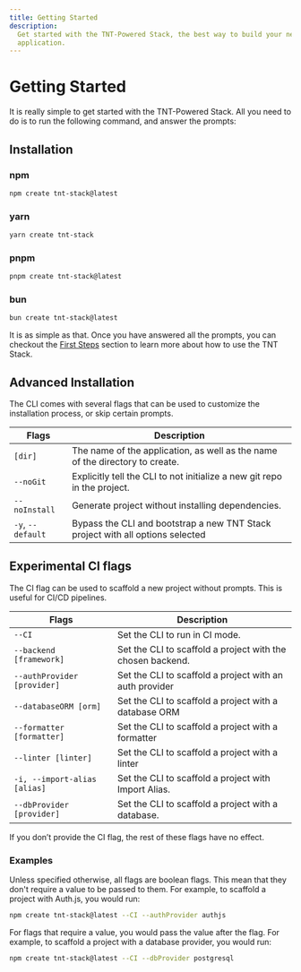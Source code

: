 ```yaml
---
title: Getting Started
description:
  Get started with the TNT-Powered Stack, the best way to build your next web
  application.
---
```



# Getting Started

It is really simple to get started with the TNT-Powered Stack. All you need to
do is to run the following command, and answer the prompts:

## Installation

### npm

```bash copy
npm create tnt-stack@latest
```

### yarn

```bash copy
yarn create tnt-stack
```

### pnpm

```bash copy
pnpm create tnt-stack@latest
```

### bun

```bash copy
bun create tnt-stack@latest
```

It is as simple as that. Once you have answered all the prompts, you can
checkout the [First Steps](/first-steps) section to learn more about how to use
the TNT Stack.

## Advanced Installation

The CLI comes with several flags that can be used to customize the installation
process, or skip certain prompts.

| Flags             | Description                                                                    |
| ----------------- | ------------------------------------------------------------------------------ |
| `[dir]`           | The name of the application, as well as the name of the directory to create.   |
| `--noGit`         | Explicitly tell the CLI to not initialize a new git repo in the project.       |
| `--noInstall`     | Generate project without installing dependencies.                              |
| `-y`, `--default` | Bypass the CLI and bootstrap a new TNT Stack project with all options selected |

## Experimental CI flags

The CI flag can be used to scaffold a new project without prompts. This is
useful for CI/CD pipelines.

| Flags                        | Description                                                |
| ---------------------------- | ---------------------------------------------------------- |
| `--CI`                       | Set the CLI to run in CI mode.                             |
| `--backend [framework]`      | Set the CLI to scaffold a project with the chosen backend. |
| `--authProvider [provider]`  | Set the CLI to scaffold a project with an auth provider    |
| `--databaseORM [orm]`        | Set the CLI to scaffold a project with a database ORM      |
| `--formatter [formatter]`    | Set the CLI to scaffold a project with a formatter         |
| `--linter [linter]`          | Set the CLI to scaffold a project with a linter            |
| `-i, --import-alias [alias]` | Set the CLI to scaffold a project with Import Alias.       |
| `--dbProvider [provider]`    | Set the CLI to scaffold a project with a database.         |

<Callout type="warning">
  If you don’t provide the CI flag, the rest of these flags have no effect.
</Callout>

### Examples

Unless specified otherwise, all flags are boolean flags. This mean that they
don't require a value to be passed to them. For example, to scaffold a project
with Auth.js, you would run:

```bash copy
npm create tnt-stack@latest --CI --authProvider authjs
```

For flags that require a value, you would pass the value after the flag. For
example, to scaffold a project with a database provider, you would run:

```bash copy
npm create tnt-stack@latest --CI --dbProvider postgresql
```
